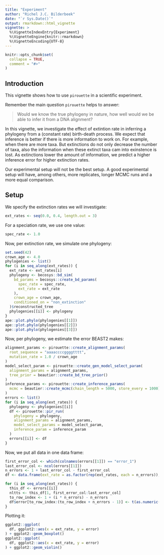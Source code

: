 ```yaml
---
title: "Experiment"
author: "Richel J.C. Bilderbeek"
date: "`r Sys.Date()`"
output: rmarkdown::html_vignette
vignette: >
  %\VignetteIndexEntry{Experiment}
  %\VignetteEngine{knitr::rmarkdown}
  %\VignetteEncoding{UTF-8}
---
```


```r
knitr::opts_chunk$set(
  collapse = TRUE,
  comment = "#>"
)
```

## Introduction

This vignette shows how to use `pirouette` in a scientific experiment.

Remember the main question `pirouette` helps to answer:

> Would we know the true phylogeny in nature,
> how well would we be able to infer it 
> from a DNA alignment?

In this vignette, we investigate the effect of extintion rate in inferring
a phylogeny from a (constant rate) birth-death process. We expect that
inference is better if there is more information to work on. For example,
when there are more taxa. But extinctions do not only decrease the number
of taxa, also the information when these extinct taxa cam into exinstence
is lost. As extinctions lower the amount of information, we predict
a higher inference error for higher extinction rates.

Our experimental setup will not be the best setup. A good experimental
setup will have, among others, more replicates, longer MCMC runs
and a more equal comparison.

## Setup

We specify the extinction rates we will investigate:

```r
ext_rates <- seq(0.0, 0.4, length.out = 3)
```

For a speciation rate, we use one value:

```r
spec_rate <- 1.0
```

Now, per extinction rate, we simulate one phylogeny:

```r
set.seed(42)
crown_age <- 4.0
phylogenies <- list()
for (i in seq_along(ext_rates)) {
  ext_rate <- ext_rates[i]
  phylogeny <- becosys::bd_sim(
    bd_params = becosys::create_bd_params(
      spec_rate = spec_rate,  
      ext_rate = ext_rate
    ),
    crown_age = crown_age,
    conditioned_on = "non_extinction"
  )$reconstructed_tree
  phylogenies[[i]] <- phylogeny
}
ape::plot.phylo(phylogenies[[1]])
ape::plot.phylo(phylogenies[[2]])
ape::plot.phylo(phylogenies[[3]])
```


Now, per phylogeny, we estimate the error BEAST2 makes:

```r
alignment_params <- pirouette::create_alignment_params(
  root_sequence = "aaaaccccggggtttt",
  mutation_rate = 1.0 / crown_age
)
model_select_param <- pirouette::create_gen_model_select_param(
  alignment_params = alignment_params,
  tree_prior = beautier::create_bd_tree_prior()
)
inference_params <- pirouette::create_inference_params(
  mcmc = beautier::create_mcmc(chain_length = 5000, store_every = 1000)
)
errors <- list()
for (i in seq_along(ext_rates)) {
  phylogeny <- phylogenies[[i]]
  df <- pirouette::pir_run(
    phylogeny = phylogeny,
    alignment_params = alignment_params,
    model_select_params = model_select_param,
    inference_param = inference_param 
  )
  errors[[i]] <- df
}
```

Now, we put all data in one data frame:

```r
first_error_col <- which(colnames(errors[[1]]) == "error_1")
last_error_col <- ncol(errors[[1]])
n_errors <- 1 + last_error_col - first_error_col
df <- data.frame(ext_rate = as.factor(rep(ext_rates, each = n_errors)), idx = seq(1, n_errors), error = NA)

for (i in seq_along(ext_rates)) {
  this_df <- errors[[i]]
  nltts <- this_df[1, first_error_col:last_error_col]
  to_row_index <- 1 + (i * n_errors) - n_errors 
  df$error[to_row_index:(to_row_index + n_errors - 1)] <- t(as.numeric(nltts)) 
}
```

Plotting it:

```r
ggplot2::ggplot(
  df, ggplot2::aes(x = ext_rate, y = error)
) + ggplot2::geom_boxplot()
ggplot2::ggplot(
  df, ggplot2::aes(x = ext_rate, y = error)
) + ggplot2::geom_violin()
```
